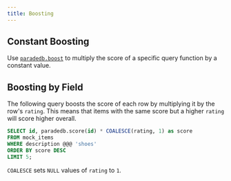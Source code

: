 ```yaml
---
title: Boosting
---
```


## Constant Boosting

Use [`paradedb.boost`](/documentation/advanced/compound/boost) to multiply the score of a specific query function by a constant value.

## Boosting by Field

The following query boosts the score of each row by multiplying it by the row's `rating`. This means that items with
the same score but a higher `rating` will score higher overall.

```sql
SELECT id, paradedb.score(id) * COALESCE(rating, 1) as score
FROM mock_items
WHERE description @@@ 'shoes'
ORDER BY score DESC
LIMIT 5;
```

<Note>`COALESCE` sets `NULL` values of `rating` to `1`.</Note>
